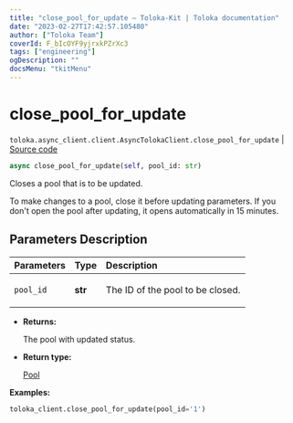 ```yaml
---
title: "close_pool_for_update — Toloka-Kit | Toloka documentation"
date: "2023-02-27T17:42:57.105480"
author: ["Toloka Team"]
coverId: F_bIcOYF9yjrxkPZrXc3
tags: ["engineering"]
ogDescription: ""
docsMenu: "tkitMenu"
---
```


# close_pool_for_update
`toloka.async_client.client.AsyncTolokaClient.close_pool_for_update` | [Source code](https://github.com/Toloka/toloka-kit/blob/v1.1.4/src/async_client/client.py#L0)

```python
async close_pool_for_update(self, pool_id: str)
```

Closes a pool that is to be updated.

To make changes to a pool, close it before updating parameters.
If you don't open the pool after updating, it opens automatically in 15 minutes.

## Parameters Description

| Parameters | Type | Description |
| :----------| :----| :-----------|
`pool_id`|**str**|<p>The ID of the pool to be closed.</p>

* **Returns:**

  The pool with updated status.

* **Return type:**

  [Pool](/docs/toloka-kit/reference/toloka.client.pool.Pool)

**Examples:**

```python
toloka_client.close_pool_for_update(pool_id='1')
```